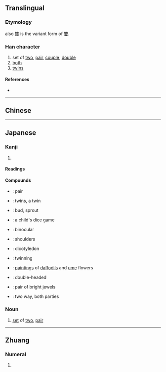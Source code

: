 {{character info/new}}
{{also|雙}}
==Translingual==
{{stroke order}}
{{ja-forms|双|双|[[雙]]}}

===Etymology===

{{Han simp|䨇|f=雔|t=&nbsp;}} also [[䨇]] is the variant form of [[雙]].

===Han character===
{{Han char|rn=29|rad=又|as=02|sn=4|four=77440|canj=EE,XEE|ids=⿰又又}}

# set of [[two]], [[pair]], [[couple]], [[double]]
# [[both]]
# [[twins]]

====References====
* {{Han ref|kx=0165.170|dkj=03125|dj=0375.020|hdz=10393.090|uh=53CC|ud=21452}}

----

==Chinese==
{{zh-see|雙}}

----

==Japanese==
{{ja-kanji forms|双|雙}}

===Kanji===
{{ja-kanji|grade=c|rs=又02|style=s|kyu=雙}}

# {{defn|lang=ja|sort=又02}}

====Readings====
{{ja-readings
|goon=そう<そう
|kanon=そう<さう
|kun=ふた-, ふた-つ, たぐい-, なら-ぶ
|nanori=なみ, ふ, もろ
}}

====Compounds====
{{der-top|Compounds}}
* {{ja-r|一双|いっそう}}: pair
* {{ja-r|双子|ふたご}}: twins, a twin
* {{ja-r|双葉|ふたば}}: bud, sprout
* {{ja-r|双六|すごろく}}: a child's dice game
* {{ja-r|双眼|そうがん}}: binocular
* {{ja-r|双肩|そうけん}}: shoulders
* {{ja-r|双子葉植物|そうしよう しょくぶつ}}: dicotyledon
* {{ja-r|双生|そうせい}}: twinning
* {{ja-r|双清|そうせい}}: [[painting]]s of [[daffodil]]s and [[ume]] flowers
* {{ja-r|双頭|そうとう}}: double-headed
* {{ja-r|双璧|そうへき}}: pair of bright jewels
* {{ja-r|双方|そうほう}}: two way, both parties
{{der-bottom}}

{{ja-kanjitab|ふた|yomi=k}}

===Noun===
{{ja-noun|ふた|kyu=雙}}

# [[set]] of [[two]], [[pair]]

----

==Zhuang==

===Numeral===
{{za-head|numeral|t=雙}}

# {{za-sawndip form of|ts=s|song}}